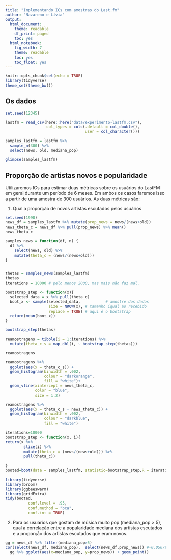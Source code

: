 ```yaml
---
title: "Implementando ICs com amostras do Last.fm"
author: "Nazareno e Lívia"
output:
  html_document:
    theme: readable
    df_print: paged
    toc: yes
  html_notebook:
    fig_width: 7
    theme: readable
    toc: yes
    toc_float: yes
---
```


```r
knitr::opts_chunk$set(echo = TRUE)
library(tidyverse)
theme_set(theme_bw())
```

## Os dados

```r
set.seed(12345)

lastfm = read_csv(here::here("data/experimento-lastfm.csv"), 
                  col_types = cols(.default = col_double(), 
                                   user = col_character()))

samples_lastfm = lastfm %>% 
  sample_n(300) %>% 
  select(news, old, mediana_pop)

glimpse(samples_lastfm)
```

## Proporção de artistas novos e popularidade

Utilizaremos ICs para estimar duas métricas sobre os usuários do LastFM em geral durante um período de 6 meses. Em ambos os casos faremos isso a partir de uma amostra de 300 usuários. As duas métricas são: 

1. Qual a proporção de novos artistas escutados pelos usuários


```r
set.seed(1998)
news_df = samples_lastfm %>% mutate(prop_news = news/(news+old))
news_theta_c = news_df %>% pull(prop_news) %>% mean()
news_theta_c
```

```r
samples_news = function(df, n) {
  df %>%
    select(news, old) %>% 
    mutate(theta_c = (news/(news+old)))
}


thetas = samples_news(samples_lastfm)
thetas
iterations = 10000 # pelo menos 2000, mas mais não faz mal.

bootstrap_step <- function(x){
  selected_data = x %>% pull(theta_c)
  boot_x <- sample(selected_data,           # amostre dos dados
                   size = NROW(x), # tamanho igual ao recebido
                   replace = TRUE) # aqui é o bootstrap
  return(mean(boot_x))
}

bootstrap_step(thetas)

```
```r
reamostragens = tibble(i = 1:iterations) %>% 
  mutate(theta_c_s = map_dbl(i, ~ bootstrap_step(thetas)))

reamostragens
```


```r
reamostragens %>%
  ggplot(aes(x = theta_c_s)) +
  geom_histogram(binwidth = .002,
                 colour = "darkorange",
                 fill = "white")+
  geom_vline(xintercept = news_theta_c,
             color = "blue",
             size = 1.2)

reamostragens %>%
  ggplot(aes(x = theta_c_s - news_theta_c)) +
  geom_histogram(binwidth = .002,
                 colour = "darkblue",
                 fill = "white")
```

```r
iterations=10000
bootstrap_step <- function(x, i){
return(x %>%
        slice(i) %>%
        mutate(theta_c = (news/(news+old))) %>%
        pull(theta_c))
  
}
booted=boot(data = samples_lastfm, statistic=bootstrap_step,R = iterations)

```
```r

library(tidyverse)
library(broom)
library(ggbeeswarm)
library(gridExtra)
tidy(booted, 
          conf.level = .95,
          conf.method = "bca",
          conf.int = TRUE)
```

2. Para os usuários que gostam de música muito pop (mediana_pop > 5), qual a correlação entre a popularidade mediana dos artistas escutados e a proporção dos artistas escutados que eram novos. 

```r
gg = news_df %>% filter(mediana_pop>5) 
cor(select(news_df, mediana_pop),  select(news_df,prop_news)) #-0,05679804
  gg %>% ggplot(aes(x=mediana_pop, y=prop_news)) + geom_point()



```

